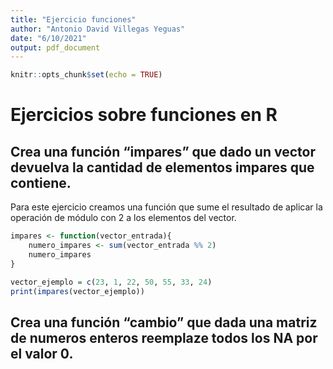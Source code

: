 ```yaml
---
title: "Ejercicio funciones"
author: "Antonio David Villegas Yeguas"
date: "6/10/2021"
output: pdf_document
---
```


```r
knitr::opts_chunk$set(echo = TRUE)
```


# Ejercicios sobre funciones en R

## Crea una función "impares" que dado un vector devuelva la cantidad de elementos impares que contiene.

Para este ejercicio creamos una función que sume el resultado de aplicar la operación de módulo con 2 a los elementos del vector.

```r
impares <- function(vector_entrada){
	numero_impares <- sum(vector_entrada %% 2)
	numero_impares
}

vector_ejemplo = c(23, 1, 22, 50, 55, 33, 24)
print(impares(vector_ejemplo))
```

## Crea una función "cambio" que dada una matriz de numeros enteros reemplaze todos los NA por el valor 0.


